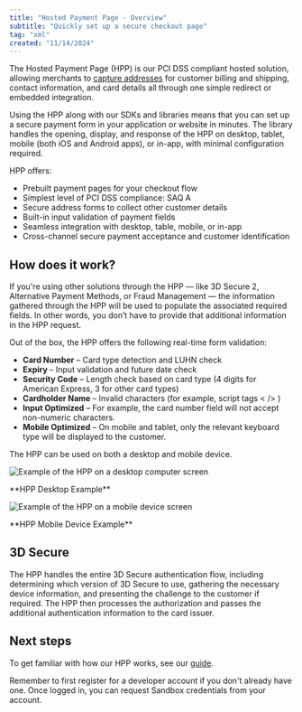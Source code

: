 ```yaml
---
title: "Hosted Payment Page - Overview"
subtitle: "Quickly set up a secure checkout page"
tag: "xml"
created: "11/14/2024"
---
```

The Hosted Payment Page (HPP) is our <Tooltip content="Payment Card Industry Data Security Standard">PCI DSS</Tooltip> compliant hosted solution, allowing merchants to [capture addresses](/ecommerce/payments/hosted-solution/address-capture) for customer billing and shipping, contact information, and card details all through one simple redirect or embedded integration. 

Using the HPP along with our SDKs and libraries means that you can set up a secure payment form in your application or website in minutes. The library handles the opening, display, and response of the HPP on desktop, tablet, mobile (both iOS and Android apps), or in-app, with minimal configuration required.

HPP offers:

* Prebuilt payment pages for your checkout flow
* Simplest level of PCI DSS compliance: <Tooltip content="Self-Assessment Questionnaire A is for merchants who outsource card data responsibility to a third party."> SAQ A</Tooltip>
* Secure address forms to collect other customer details
* Built-in input validation of payment fields
* Seamless integration with desktop, table, mobile, or in-app
* Cross-channel secure payment acceptance and customer identification

## How does it work?
If you're using other solutions through the HPP — like 3D Secure 2, Alternative Payment Methods, or Fraud Management — the information gathered through the HPP will be used to populate the associated required fields. In other words, you don’t have to provide that additional information in the HPP request.

Out of the box, the HPP offers the following real-time form validation:

* **Card Number** – Card type detection and LUHN check
* **Expiry** – Input validation and future date check
* **Security Code** – Length check based on card type (4 digits for American Express, 3 for other card types)
* **Cardholder Name** – Invalid characters (for example, script tags < /> )
* **Input Optimized** – For example, the card number field will not accept non-numeric characters.
* **Mobile Optimized** – On mobile and tablet, only the relevant keyboard type will be displayed to the customer.

The HPP can be used on both a desktop and mobile device.

![Example of the HPP on a desktop computer screen](/gh-assets/ecommerce/hpp_desktop.png)
 <p style={{textAlign: "center"}}>**HPP Desktop Example**</p>

![Example of the HPP on a mobile device screen](/gh-assets/ecommerce/hpp_mobile.png)
 <p style={{textAlign: "center"}}>**HPP Mobile Device Example**</p>

## 3D Secure
The HPP handles the entire 3D Secure authentication flow, including determining which version of 3D Secure to use, gathering the necessary device information, and presenting the challenge to the customer if required. The HPP then processes the authorization and passes the additional authentication information to the card issuer.

## Next steps
To get familiar with how our HPP works, see our [guide](/ecommerce/payments/hosted-solution/guide).

<Infobox>
Remember to first register for a developer account if you don't already have one. Once logged in, you can request Sandbox credentials from your account.
</Infobox>
